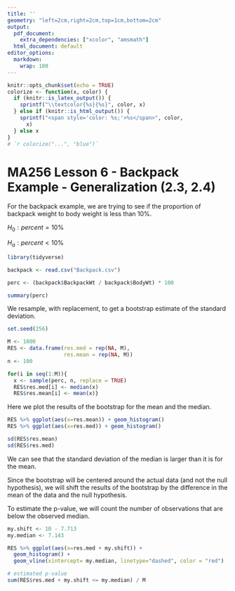 ```yaml
---
title: ''
geometry: "left=2cm,right=2cm,top=1cm,bottom=2cm"
output:
  pdf_document:
    extra_dependencies: ["xcolor", "amsmath"]
  html_document: default
editor_options:
  markdown:
    wrap: 100
---
```


```r
knitr::opts_chunk$set(echo = TRUE)
colorize <- function(x, color) {
  if (knitr::is_latex_output()) {
    sprintf("\\textcolor{%s}{%s}", color, x)
  } else if (knitr::is_html_output()) {
    sprintf("<span style='color: %s;'>%s</span>", color, 
      x)
  } else x
}
# `r colorize("...", "blue")`
```

\newcommand{\sol}[1]{\color{teal}  #1 \color{black}}
<!-- \renewcommand{\sol}[1]{} -->


<!-- xcolor standard colors: 
black, blue, brown, cyan, darkgray, green, lime, magenta, olive, orange, red, purple, teal, violet, yellow, etc.  -->


# MA256 Lesson 6 - Backpack Example - Generalization (2.3, 2.4)

For the backpack example, we are trying to see if the proportion of backpack weight to body weight is less than 10\%. 

$H_0: percent = 10\%$

$H_a: percent < 10 \%$

```r
library(tidyverse)

backpack <- read.csv("Backpack.csv")

perc <- (backpack$BackpackWt / backpack$BodyWt) * 100

summary(perc)

```

We resample, with replacement, to get a bootstrap estimate of the standard deviation.  

```r
set.seed(256)

M <- 1000
RES <- data.frame(res.med = rep(NA, M),
                  res.mean = rep(NA, M))
n <- 100

for(i in seq(1:M)){
  x <- sample(perc, n, replace = TRUE)
  RES$res.med[i] <- median(x)
  RES$res.mean[i] <- mean(x)}
```

Here we plot the results of the bootstrap for the mean and the median. 

```r
RES %>% ggplot(aes(x=res.mean)) + geom_histogram()
RES %>% ggplot(aes(x=res.med)) + geom_histogram()

sd(RES$res.mean)
sd(RES$res.med)

```

We can see that the standard deviation of the median is larger than it is for the mean. 

Since the bootstrap will be centered around the actual data (and not the null hypothesis), we will shift the results of the bootstrap by the difference in the mean of the data and the null hypothesis. 

To estimate the p-value, we will count the number of observations that are below the observed median. 

```r
my.shift <- 10 - 7.713
my.median <- 7.143

RES %>% ggplot(aes(x=res.med + my.shift)) + 
  geom_histogram() + 
  geom_vline(xintercept= my.median, linetype="dashed", color = "red")

# estimated p-value
sum(RES$res.med + my.shift <= my.median) / M
```